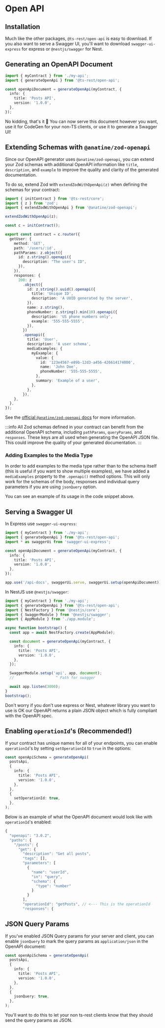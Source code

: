 
# Open API

## Installation

Much like the other packages, `@ts-rest/open-api` is easy to download. If you also want to serve a Swagger UI, you'll want to download `swagger-ui-express` for express or `@nestjs/swagger` for Nest.

<InstallTabs packageName="@ts-rest/open-api" />

## Generating an OpenAPI Document

```typescript
import { myContract } from './my-api';
import { generateOpenApi } from '@ts-rest/open-api';

const openApiDocument = generateOpenApi(myContract, {
  info: {
    title: 'Posts API',
    version: '1.0.0',
  },
});
```

No kidding, that's it 🥳 You can now serve this document however you want, use it for CodeGen for your non-TS clients, or use it to generate a Swagger UI!

## Extending Schemas with `@anatine/zod-openapi`

Since our OpenAPI generator uses `@anatine/zod-openapi`, you can extend your Zod schemas with additional OpenAPI information like `title`, `description`, and `example` to improve the quality and clarity of the generated documentation.

To do so, extend Zod with `extendZodWithOpenApi(z)` when defining the schemas for your contract:

```ts
import { initContract } from '@ts-rest/core';
import { z } from 'zod';
import { extendZodWithOpenApi } from '@anatine/zod-openapi';

extendZodWithOpenApi(z);

const c = initContract();

export const contract = c.router({
  getUser: {
    method: 'GET',
    path: '/users/:id',
    pathParams: z.object({
      id: z.string().openapi({
        description: "The user's ID",
      }),
    }),
    responses: {
      200: z
        .object({
          id: z.string().uuid().openapi({
            title: 'Unique ID',
            description: 'A UUID generated by the server',
          }),
          name: z.string(),
          phoneNumber: z.string().min(10).openapi({
            description: 'US phone numbers only',
            example: '555-555-5555',
          }),
        })
        .openapi({
          title: 'User',
          description: 'A user schema',
          mediaExamples: {
            myExample: {
              value: {
                id: '123e4567-e89b-12d3-a456-426614174000',
                name: 'John Doe',
                phoneNumber: '555-555-5555',
              },
              summary: 'Example of a user',
            },
          },
        }),
    },
  },
});
```

See the [official `@anatine/zod-openapi` docs](https://www.npmjs.com/package/@anatine/zod-openapi) for more information.

:::info
All Zod schemas defined in your contract can benefit from the additional OpenAPI schema, including `pathParams`, `queryParams`, and `responses`. These keys are all used when generating the OpenAPI JSON file. This could improve the quality of your generated documentation.
:::

### Adding Examples to the Media Type

In order to add examples to the media type rather than to the schema itself (this is useful if you want to show multiple examples), we have added a `mediaExamples` property to the `.openapi()` method options.
This will only work for the schemas of the body, responses and individual query parameters if you are using `jsonQuery` option.

You can see an example of its usage in the code snippet above.

## Serving a Swagger UI

In Express use `swagger-ui-express`:

```typescript
import { myContract } from './my-api';
import { generateOpenApi } from '@ts-rest/open-api';
import * as swaggerUi from 'swagger-ui-express';

const openApiDocument = generateOpenApi(myContract, {
  info: {
    title: 'Posts API',
    version: '1.0.0',
  },
});

app.use('/api-docs', swaggerUi.serve, swaggerUi.setup(openApiDocument));
```

In NestJS use `@nestjs/swagger`:

```typescript
import { myContract } from './my-api';
import { generateOpenApi } from '@ts-rest/open-api';
import { NestFactory } from '@nestjs/core';
import { SwaggerModule } from '@nestjs/swagger';
import { AppModule } from './app.module';

async function bootstrap() {
  const app = await NestFactory.create(AppModule);

  const document = generateOpenApi(myContract, {
    info: {
      title: 'Posts API',
      version: '1.0.0',
    },
  });

  SwaggerModule.setup('api', app, document);
  //                   ^ Path for swagger

  await app.listen(3000);
}
bootstrap();
```

Don't worry if you don't use express or Nest, whatever library you want to use is OK our OpenAPI returns a plain JSON object which is fully compliant with the OpenAPI spec.

## Enabling `operationId`'s (Recommended!)

If your contract has unique names for all of your endpoints, you can enable `operationId`'s by setting `setOperationId` to `true` in the options:

```typescript
const openApiSchema = generateOpenApi(
  postsApi,
  {
    info: {
      title: 'Posts API',
      version: '1.0.0',
    },
  },
  {
    setOperationId: true,
  },
);
```

Below is an example of what the OpenAPI document would look like with `operationId`'s enabled:

```typescript
{
  "openapi": "3.0.2",
  "paths": {
    "/posts": {
      "get": {
        "description": "Get all posts",
        "tags": [],
        "parameters": [
          {
            "name": "userId",
            "in": "query",
            "schema": {
              "type": "number"
            }
          }
        ],
        "operationId": "getPosts", // <--- This is the operationId
        "responses": {
```

## JSON Query Params

If you've enabled JSON Query params for your server and client, you can enable `jsonQuery` to mark the query params as `application/json` in the OpenAPI document:

```typescript
const openApiSchema = generateOpenApi(
  postsApi,
  {
    info: {
      title: 'Posts API',
      version: '1.0.0',
    },
  },
  {
    jsonQuery: true,
  },
);
```

You'll want to do this to let your non ts-rest clients know that they should send the query params as JSON.
